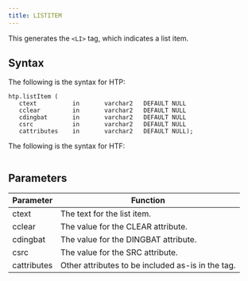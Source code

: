 ```yaml
---
title: LISTITEM
---
```


This generates the `<LI>` tag, which indicates a list item.

## Syntax

The following is the syntax for HTP:
```
htp.listItem (
   ctext          in       varchar2   DEFAULT NULL
   cclear         in       varchar2   DEFAULT NULL
   cdingbat       in       varchar2   DEFAULT NULL
   csrc           in       varchar2   DEFAULT NULL
   cattributes    in       varchar2   DEFAULT NULL);
```

The following is the syntax for HTF:
```

```

## Parameters

| Parameter | Function |
| --------- | -------- |
| ctext | The text for the list item. |
| cclear | The value for the CLEAR attribute. |
| cdingbat | The value for the DINGBAT attribute. |
| csrc | The value for the SRC attribute. |
| cattributes | Other attributes to be included as-is in the tag. |